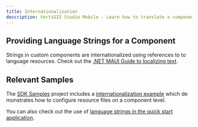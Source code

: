 ```yaml
---
title: Internationalization
description: VertiGIS Studio Mobile - Learn how to translate a components user facing text
---
```



<TranslationCallout />

## Providing Language Strings for a Component

Strings in custom components are internationalized using references to to language resources. Check out the [.NET MAUI Guide to localizing text](https://learn.microsoft.com/en-us/dotnet/maui/fundamentals/localization?view=net-maui-9.0#localize-text).

## Relevant Samples

The [SDK Samples](sdk-samples.mdx) project includes a [internationalization example](https://github.com/vertigis/vertigis-mobile-samples/tree/master/VSM.Samples/VSM.Samples/Samples/Conceptual/Internationalization) which demonstrates how to configure resource files on a component level.

You can also check out the use of [language strings in the quick start application](https://github.com/vertigis/vertigis-mobile-quickstart/blob/master/App1/App1/AppResources.resx).
